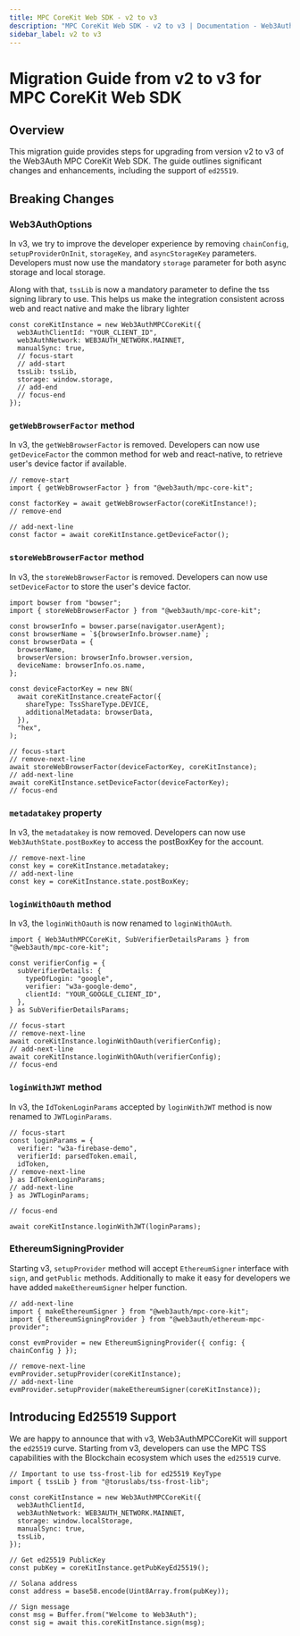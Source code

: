 ```yaml
---
title: MPC CoreKit Web SDK - v2 to v3
description: "MPC CoreKit Web SDK - v2 to v3 | Documentation - Web3Auth"
sidebar_label: v2 to v3
---
```


# Migration Guide from v2 to v3 for MPC CoreKit Web SDK

## Overview

This migration guide provides steps for upgrading from version v2 to v3 of the Web3Auth MPC CoreKit
Web SDK. The guide outlines significant changes and enhancements, including the support of
`ed25519`.

## Breaking Changes

### Web3AuthOptions

In v3, we try to improve the developer experience by removing `chainConfig`, `setupProviderOnInit`,
`storageKey`, and `asyncStorageKey` parameters. Developers must now use the mandatory `storage`
parameter for both async storage and local storage.

Along with that, `tssLib` is now a mandatory parameter to define the tss signing library to use.
This helps us make the integration consistent across web and react native and make the library
lighter

```tsx
const coreKitInstance = new Web3AuthMPCCoreKit({
  web3AuthClientId: "YOUR_CLIENT_ID",
  web3AuthNetwork: WEB3AUTH_NETWORK.MAINNET,
  manualSync: true,
  // focus-start
  // add-start
  tssLib: tssLib,
  storage: window.storage,
  // add-end
  // focus-end
});
```

### `getWebBrowserFactor` method

In v3, the `getWebBrowserFactor` is removed. Developers can now use `getDeviceFactor` the common
method for web and react-native, to retrieve user's device factor if available.

```tsx
// remove-start
import { getWebBrowserFactor } from "@web3auth/mpc-core-kit";

const factorKey = await getWebBrowserFactor(coreKitInstance!);
// remove-end

// add-next-line
const factor = await coreKitInstance.getDeviceFactor();
```

### `storeWebBrowserFactor` method

In v3, the `storeWebBrowserFactor` is removed. Developers can now use `setDeviceFactor` to store the
user's device factor.

```tsx
import bowser from "bowser";
import { storeWebBrowserFactor } from "@web3auth/mpc-core-kit";

const browserInfo = bowser.parse(navigator.userAgent);
const browserName = `${browserInfo.browser.name}`;
const browserData = {
  browserName,
  browserVersion: browserInfo.browser.version,
  deviceName: browserInfo.os.name,
};

const deviceFactorKey = new BN(
  await coreKitInstance.createFactor({
    shareType: TssShareType.DEVICE,
    additionalMetadata: browserData,
  }),
  "hex",
);

// focus-start
// remove-next-line
await storeWebBrowserFactor(deviceFactorKey, coreKitInstance);
// add-next-line
await coreKitInstance.setDeviceFactor(deviceFactorKey);
// focus-end
```

### `metadatakey` property

In v3, the `metadatakey` is now removed. Developers can now use `Web3AuthState.postBoxKey` to access
the postBoxKey for the account.

```tsx
// remove-next-line
const key = coreKitInstance.metadatakey;
// add-next-line
const key = coreKitInstance.state.postBoxKey;
```

### `loginWithOauth` method

In v3, the `loginWithOauth` is now renamed to `loginWithOAuth`.

```tsx
import { Web3AuthMPCCoreKit, SubVerifierDetailsParams } from "@web3auth/mpc-core-kit";

const verifierConfig = {
  subVerifierDetails: {
    typeOfLogin: "google",
    verifier: "w3a-google-demo",
    clientId: "YOUR_GOOGLE_CLIENT_ID",
  },
} as SubVerifierDetailsParams;

// focus-start
// remove-next-line
await coreKitInstance.loginWithOauth(verifierConfig);
// add-next-line
await coreKitInstance.loginWithOAuth(verifierConfig);
// focus-end
```

### `loginWithJWT` method

In v3, the `IdTokenLoginParams` accepted by `loginWithJWT` method is now renamed to
`JWTLoginParams`.

```tsx
// focus-start
const loginParams = {
  verifier: "w3a-firebase-demo",
  verifierId: parsedToken.email,
  idToken,
// remove-next-line
} as IdTokenLoginParams;
// add-next-line
} as JWTLoginParams;

// focus-end

await coreKitInstance.loginWithJWT(loginParams);
```

### EthereumSigningProvider

Starting v3, `setupProvider` method will accept `EthereumSigner` interface with `sign`, and
`getPublic` methods. Additionally to make it easy for developers we have added `makeEthereumSigner`
helper function.

```tsx
// add-next-line
import { makeEthereumSigner } from "@web3auth/mpc-core-kit";
import { EthereumSigningProvider } from "@web3auth/ethereum-mpc-provider";

const evmProvider = new EthereumSigningProvider({ config: { chainConfig } });

// remove-next-line
evmProvider.setupProvider(coreKitInstance);
// add-next-line
evmProvider.setupProvider(makeEthereumSigner(coreKitInstance));
```

## Introducing Ed25519 Support

We are happy to announce that with v3, Web3AuthMPCCoreKit will support the `ed25519` curve. Starting
from v3, developers can use the MPC TSS capabilities with the Blockchain ecosystem which uses the
`ed25519` curve.

```tsx
// Important to use tss-frost-lib for ed25519 KeyType
import { tssLib } from "@toruslabs/tss-frost-lib";

const coreKitInstance = new Web3AuthMPCCoreKit({
  web3AuthClientId,
  web3AuthNetwork: WEB3AUTH_NETWORK.MAINNET,
  storage: window.localStorage,
  manualSync: true,
  tssLib,
});

// Get ed25519 PublicKey
const pubKey = coreKitInstance.getPubKeyEd25519();

// Solana address
const address = base58.encode(Uint8Array.from(pubKey));

// Sign message
const msg = Buffer.from("Welcome to Web3Auth");
const sig = await this.coreKitInstance.sign(msg);
```
